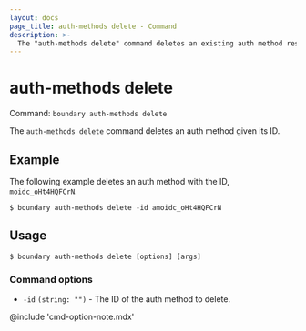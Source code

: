 ```yaml
---
layout: docs
page_title: auth-methods delete - Command
description: >-
  The "auth-methods delete" command deletes an existing auth method resource.
---
```


# auth-methods delete

Command: `boundary auth-methods delete`

The `auth-methods delete` command deletes an auth method given its ID.

## Example

The following example deletes an auth method with the ID, `moidc_oHt4HQFCrN`.

```shell-session
$ boundary auth-methods delete -id amoidc_oHt4HQFCrN
```

## Usage

<CodeBlockConfig hideClipboard>

```shell-session
$ boundary auth-methods delete [options] [args]
```

</CodeBlockConfig>

### Command options

- `-id` `(string: "")` - The ID of the auth method to delete.

@include 'cmd-option-note.mdx'